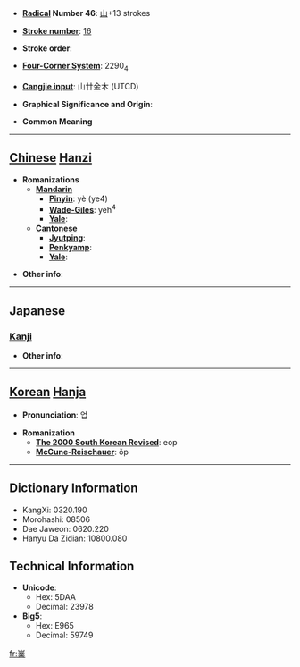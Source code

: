* '''[[Wiktionary:Chinese radical index| Radical]] Number 46''': [[Wiktionary:Chinese radical index 山|山]]+13 strokes

* '''[[Wiktionary:Chinese total strokes index|Stroke number]]''': [[Wiktionary:Chinese total strokes index 16|16]]

* '''Stroke order''': 

* '''[[Wiktionary:Chinese four corner index|Four-Corner System]]''': 2290<sub>4</sub>

* '''[[Wiktionary:Chinese Cangjie index|Cangjie input]]''': 山廿金木 (UTCD)

* '''Graphical Significance and Origin''': 

* '''Common Meaning'''

----

== [[Chinese]] [[Hanzi]] ==

* '''Romanizations'''
** '''[[Mandarin]]'''
*** '''[[Pinyin]]''': yè (ye4)
*** '''[[Wade-Giles]]''': yeh<sup>4</sup>
*** '''[[Yale]]''': 
** '''[[Cantonese]]'''
*** '''[[Jyutping]]''':
*** '''[[Penkyamp]]''': 
*** '''[[Yale]]''': 

* '''Other info''': 

----

==Japanese==
===[[Kanji]]===
{{kanji|on readings=[[ぎょう]] (gyō)
|kun readings=
}}

* '''Other info''':  

----

== [[Korean]] [[Hanja]] ==

* '''Pronunciation''': 업

* '''Romanization'''
** '''[[The 2000 South Korean Revised Romanization|The 2000 South Korean Revised]]''': eop
** '''[[McCune-Reischauer]]''': ŏp

----

== Dictionary Information ==

* KangXi: 0320.190
* Morohashi: 08506
* Dae Jaweon: 0620.220
* Hanyu Da Zidian: 10800.080

== Technical Information ==

* '''Unicode''':
** Hex: 5DAA
** Decimal: 23978
* '''Big5''':
** Hex: E965
** Decimal: 59749

[[fr:嶪]]